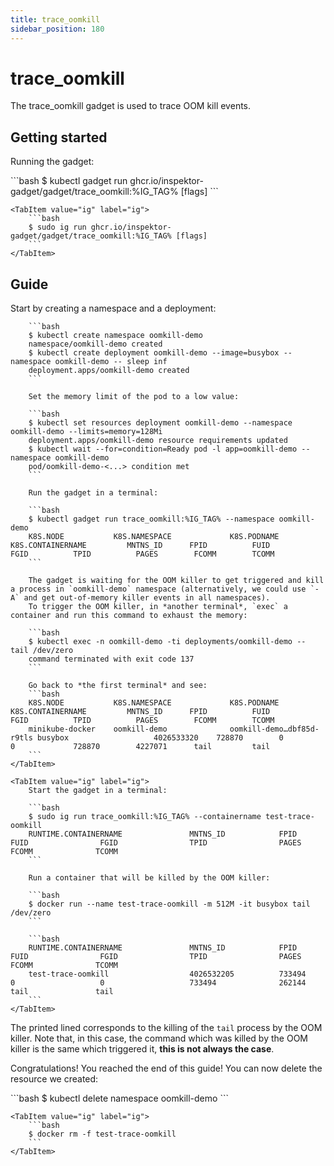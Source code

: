 ```yaml
---
title: trace_oomkill
sidebar_position: 180
---
```



# trace_oomkill

The trace_oomkill gadget is used to trace OOM kill events.

## Getting started

Running the gadget:

<Tabs groupId="env">
    <TabItem value="kubectl-gadget" label="kubectl gadget">
        ```bash
        $ kubectl gadget run ghcr.io/inspektor-gadget/gadget/trace_oomkill:%IG_TAG% [flags]
        ```
    </TabItem>

    <TabItem value="ig" label="ig">
        ```bash
        $ sudo ig run ghcr.io/inspektor-gadget/gadget/trace_oomkill:%IG_TAG% [flags]
        ```
    </TabItem>
</Tabs>

## Guide

<Tabs groupId="env">
    <TabItem value="kubectl-gadget" label="kubectl gadget">
        Start by creating a namespace and a deployment:

        ```bash
        $ kubectl create namespace oomkill-demo
        namespace/oomkill-demo created
        $ kubectl create deployment oomkill-demo --image=busybox --namespace oomkill-demo -- sleep inf
        deployment.apps/oomkill-demo created
        ```

        Set the memory limit of the pod to a low value:

        ```bash
        $ kubectl set resources deployment oomkill-demo --namespace oomkill-demo --limits=memory=128Mi
        deployment.apps/oomkill-demo resource requirements updated
        $ kubectl wait --for=condition=Ready pod -l app=oomkill-demo --namespace oomkill-demo
        pod/oomkill-demo-<...> condition met
        ```

        Run the gadget in a terminal:

        ```bash
        $ kubectl gadget run trace_oomkill:%IG_TAG% --namespace oomkill-demo
        K8S.NODE           K8S.NAMESPACE             K8S.PODNAME               K8S.CONTAINERNAME         MNTNS_ID      FPID          FUID          FGID          TPID          PAGES        FCOMM        TCOMM
        ```

        The gadget is waiting for the OOM killer to get triggered and kill a process in `oomkill-demo` namespace (alternatively, we could use `-A` and get out-of-memory killer events in all namespaces).
        To trigger the OOM killer, in *another terminal*, `exec` a container and run this command to exhaust the memory:

        ```bash
        $ kubectl exec -n oomkill-demo -ti deployments/oomkill-demo -- tail /dev/zero
        command terminated with exit code 137
        ```

        Go back to *the first terminal* and see:
        ```bash
        K8S.NODE           K8S.NAMESPACE             K8S.PODNAME               K8S.CONTAINERNAME         MNTNS_ID      FPID          FUID          FGID          TPID          PAGES        FCOMM        TCOMM
        minikube-docker    oomkill-demo              oomkill-demo…dbf85d-r9tls busybox                   4026533320    728870        0             0             728870        4227071      tail         tail
        ```
    </TabItem>

    <TabItem value="ig" label="ig">
        Start the gadget in a terminal:

        ```bash
        $ sudo ig run trace_oomkill:%IG_TAG% --containername test-trace-oomkill
        RUNTIME.CONTAINERNAME               MNTNS_ID            FPID                FUID                FGID                TPID                PAGES              FCOMM              TCOMM
        ```

        Run a container that will be killed by the OOM killer:

        ```bash
        $ docker run --name test-trace-oomkill -m 512M -it busybox tail /dev/zero
        ```

        ```bash
        RUNTIME.CONTAINERNAME               MNTNS_ID            FPID                FUID                FGID                TPID                PAGES              FCOMM              TCOMM
        test-trace-oomkill                  4026532205          733494              0                   0                   733494              262144             tail               tail
        ```
    </TabItem>
</Tabs>

The printed lined corresponds to the killing of the `tail` process by the OOM killer.
Note that, in this case, the command which was killed by the OOM killer is the same which triggered it, **this is not always the case**.

Congratulations! You reached the end of this guide!
You can now delete the resource we created:

<Tabs groupId="env">
    <TabItem value="kubectl-gadget" label="kubectl gadget">
        ```bash
        $ kubectl delete namespace oomkill-demo
        ```
    </TabItem>

    <TabItem value="ig" label="ig">
        ```bash
        $ docker rm -f test-trace-oomkill
        ```
    </TabItem>
</Tabs>
